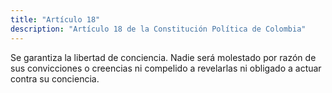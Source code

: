 ```yaml
---
title: "Artículo 18"
description: "Artículo 18 de la Constitución Política de Colombia"
---
```


Se garantiza la libertad de conciencia. Nadie será molestado por razón de sus
convicciones o creencias ni compelido a revelarlas
ni obligado a actuar contra su conciencia.